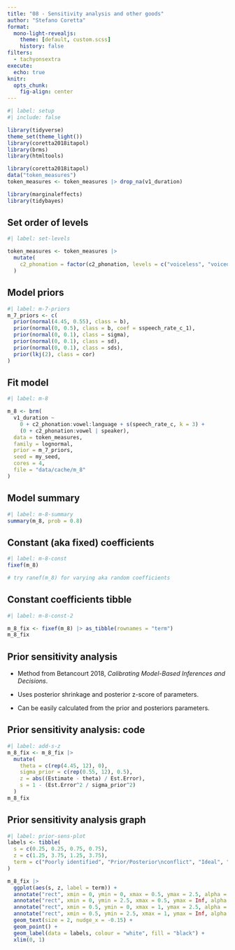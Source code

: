 ```yaml
---
title: "08 - Sensitivity analysis and other goods"
author: "Stefano Coretta"
format:
  mono-light-revealjs:
    theme: [default, custom.scss]
    history: false
filters:
  - tachyonsextra
execute:
  echo: true
knitr:
  opts_chunk: 
    fig-align: center
---
```


```r
#| label: setup
#| include: false

library(tidyverse)
theme_set(theme_light())
library(coretta2018itapol)
library(brms)
library(htmltools)

library(coretta2018itapol)
data("token_measures")
token_measures <- token_measures |> drop_na(v1_duration)

library(marginaleffects)
library(tidybayes)
```

## Set order of levels

```r
#| label: set-levels

token_measures <- token_measures |> 
  mutate(
    c2_phonation = factor(c2_phonation, levels = c("voiceless", "voiced"))
  )
```

## Model priors

```r
#| label: m-7-priors
m_7_priors <- c(
  prior(normal(4.45, 0.55), class = b),
  prior(normal(0, 0.5), class = b, coef = sspeech_rate_c_1),
  prior(normal(0, 0.1), class = sigma),
  prior(normal(0, 0.1), class = sd),
  prior(normal(0, 0.1), class = sds),
  prior(lkj(2), class = cor)
)
```

## Fit model

```r
#| label: m-8

m_8 <- brm(
  v1_duration ~
    0 + c2_phonation:vowel:language + s(speech_rate_c, k = 3) +
    (0 + c2_phonation:vowel | speaker),
  data = token_measures,
  family = lognormal,
  prior = m_7_priors,
  seed = my_seed,
  cores = 4,
  file = "data/cache/m_8"
)
```

## Model summary

```r
#| label: m-8-summary
summary(m_8, prob = 0.8)
```

## Constant (aka fixed) coefficients

```r
#| label: m-8-const
fixef(m_8)

# try ranef(m_8) for varying aka random coefficients
```

## Constant coefficients tibble

```r
#| label: m-8-const-2

m_8_fix <- fixef(m_8) |> as_tibble(rownames = "term")
m_8_fix
```


## Prior sensitivity analysis

::: box-note
- Method from Betancourt 2018, *Calibrating Model-Based Inferences and Decisions*.

- Uses posterior shrinkage and posterior z-score of parameters.

- Can be easily calculated from the prior and posteriors parameters.
:::

## Prior sensitivity analysis: code

```r
#| label: add-s-z
m_8_fix <- m_8_fix |> 
  mutate(
    theta = c(rep(4.45, 12), 0),
    sigma_prior = c(rep(0.55, 12), 0.5),
    z = abs((Estimate - theta) / Est.Error),
    s = 1 - (Est.Error^2 / sigma_prior^2)
  )
m_8_fix
```


## Prior sensitivity analysis graph

```r
#| label: prior-sens-plot
labels <- tibble(
  s = c(0.25, 0.25, 0.75, 0.75),
  z = c(1.25, 3.75, 1.25, 3.75),
  term = c("Poorly identified", "Prior/Posterior\nconflict", "Ideal", "Overfit")
)

m_8_fix |> 
  ggplot(aes(s, z, label = term)) +
  annotate("rect", xmin = 0, ymin = 0, xmax = 0.5, ymax = 2.5, alpha = 0.5, fill = "#e66101") +
  annotate("rect", xmin = 0, ymin = 2.5, xmax = 0.5, ymax = Inf, alpha = 0.5, fill = "#fdb863") +
  annotate("rect", xmin = 0.5, ymin = 0, xmax = 1, ymax = 2.5, alpha = 0.5, fill = "#b2abd2") +
  annotate("rect", xmin = 0.5, ymin = 2.5, xmax = 1, ymax = Inf, alpha = 0.5, fill = "#5e3c99") +
  geom_text(size = 2, nudge_x = -0.15) +
  geom_point() +
  geom_label(data = labels, colour = "white", fill = "black") +
  xlim(0, 1)
```

